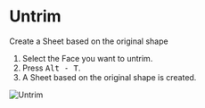 
<Reference shortcut="Alt-T" command="Untrim" button="" />

# Untrim

Create a Sheet based on the original shape

1. Select the Face you want to untrim.
2. Press <kbd>Alt - T</kbd>.
3. A Sheet based on the original shape is created.

![Untrim](/img/untrim.gif)





